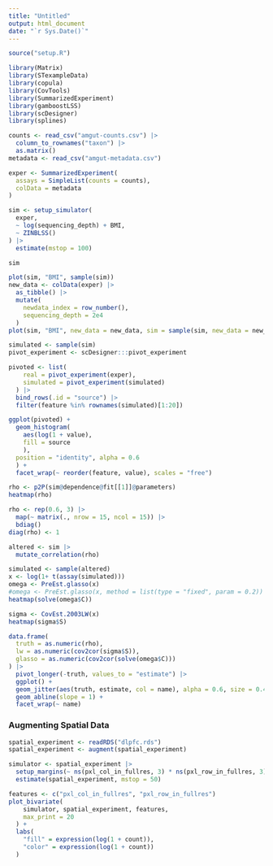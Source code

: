 ```yaml
---
title: "Untitled"
output: html_document
date: "`r Sys.Date()`"
---
```


```r
source("setup.R")
```

```r
library(Matrix)
library(STexampleData)
library(copula)
library(CovTools)
library(SummarizedExperiment)
library(gamboostLSS)
library(scDesigner)
library(splines)
```

```r
counts <- read_csv("amgut-counts.csv") |>
  column_to_rownames("taxon") |>
  as.matrix()
metadata <- read_csv("amgut-metadata.csv")

exper <- SummarizedExperiment(
  assays = SimpleList(counts = counts),
  colData = metadata
)
```

```r
sim <- setup_simulator(
  exper,
  ~ log(sequencing_depth) + BMI,
  ~ ZINBLSS()
) |>
  estimate(mstop = 100)

sim
```

```r
plot(sim, "BMI", sample(sim))
new_data <- colData(exper) |>
  as_tibble() |>
  mutate(
    newdata_index = row_number(),
    sequencing_depth = 2e4
  )
plot(sim, "BMI", new_data = new_data, sim = sample(sim, new_data = new_data))
```

```r
simulated <- sample(sim)
pivot_experiment <- scDesigner:::pivot_experiment

pivoted <- list(
    real = pivot_experiment(exper),
    simulated = pivot_experiment(simulated)
  ) |>
  bind_rows(.id = "source") |>
  filter(feature %in% rownames(simulated)[1:20])

ggplot(pivoted) +
  geom_histogram(
    aes(log(1 + value), 
    fill = source
    ), 
  position = "identity", alpha = 0.6
  ) +
  facet_wrap(~ reorder(feature, value), scales = "free")
```

```r
rho <- p2P(sim@dependence@fit[[1]]@parameters)
heatmap(rho)
```

```r
rho <- rep(0.6, 3) |>
  map(~ matrix(., nrow = 15, ncol = 15)) |>
  bdiag()
diag(rho) <- 1

altered <- sim |>
  mutate_correlation(rho)

simulated <- sample(altered)
x <- log(1+ t(assay(simulated)))
omega <- PreEst.glasso(x)
#omega <- PreEst.glasso(x, method = list(type = "fixed", param = 0.2))
heatmap(solve(omega$C))

sigma <- CovEst.2003LW(x)
heatmap(sigma$S)

data.frame(
  truth = as.numeric(rho),
  lw = as.numeric(cov2cor(sigma$S)),
  glasso = as.numeric(cov2cor(solve(omega$C)))
) |>
  pivot_longer(-truth, values_to = "estimate") |>
  ggplot() +
  geom_jitter(aes(truth, estimate, col = name), alpha = 0.6, size = 0.4) +
  geom_abline(slope = 1) +
  facet_wrap(~ name)
```


### Augmenting Spatial Data

```r
spatial_experiment <- readRDS("dlpfc.rds")
spatial_experiment <- augment(spatial_experiment)

simulator <- spatial_experiment |>
  setup_margins(~ ns(pxl_col_in_fullres, 3) * ns(pxl_row_in_fullres, 3), ~ NBinomialLSS()) |>
  estimate(spatial_experiment, mstop = 50)
```

```r
features <- c("pxl_col_in_fullres", "pxl_row_in_fullres")
plot_bivariate(
    simulator, spatial_experiment, features,
    max_print = 20
  ) +
  labs(
    "fill" = expression(log(1 + count)),
    "color" = expression(log(1 + count))
  )
```

